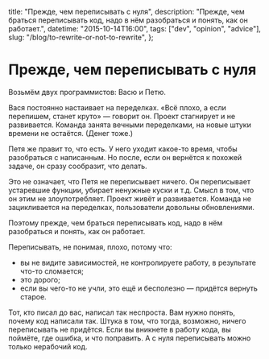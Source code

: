   title: "Прежде, чем переписывать с нуля",
  description:
    "Прежде, чем браться переписывать код, надо в нём разобраться и понять, как он работает.",
  datetime: "2015-10-14T16:00",
  tags: ["dev", "opinion", "advice"],
  slug: "/blog/to-rewrite-or-not-to-rewrite",
};

# Прежде, чем переписывать с нуля

Возьмём двух программистов: Васю и Петю.

Вася постоянно настаивает на переделках. «Всё плохо, а если перепишем, станет круто» — говорит он. Проект стагнирует и не развивается. Команда занята вечными переделками, на новые штуки времени не остаётся. (Денег тоже.)

Петя же правит то, что есть. У него уходит какое-то время, чтобы разобраться с написанным. Но после, если он вернётся к похожей задаче, он сразу сообразит, что делать.

Это не означает, что Петя не переписывает ничего. Он переписывает устаревшие функции, убирает ненужные куски и т.д. Смысл в том, что он этим не злоупотребляет. Проект живёт и развивается. Команда не зацикливается на переделках, пользователи довольны обновлениями.

Поэтому прежде, чем браться переписывать код, надо в нём разобраться и понять, как он работает.

Переписывать, не понимая, плохо, потому что:

- вы не видите зависимостей, не контролируете работу, в результате что-то сломается;
- это дорого;
- если вы чего-то не учли, это ещё и бесполезно — придётся вернуть старое.

Тот, кто писал до вас, написал так неспроста. Вам нужно понять, почему код написали так. Штука в том, что тогда, возможно, ничего переписывать не придётся. Если вы вникнете в работу кода, вы поймёте, где ошибка, и что поправить. А с нуля переписывать можно только нерабочий код.
